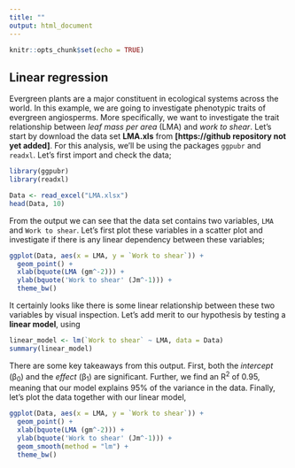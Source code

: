 ---
title: ""
output: html_document
---

```{r setup, include=FALSE}
knitr::opts_chunk$set(echo = TRUE)
```

## Linear regression

Evergreen plants are a major constituent in ecological systems across the world. In this example, we are going to investigate phenotypic traits of evergreen angiosperms. More specifically, we want to investigate the trait relationship between *leaf mass per area* (LMA) and *work to shear*. Let's start by download the data set **LMA.xls** from **[https://github repository not yet added]**. For this analysis, we'll be using the packages ``ggpubr`` and ``readxl``. Let's first import and check the data;

```` {r} 
library(ggpubr)
library(readxl)

Data <- read_excel("LMA.xlsx")
head(Data, 10)
````


From the output we can see that the data set contains two variables, ``LMA`` and ``Work to shear``. Let's first plot these variables in a scatter plot and investigate if there is any linear dependency between these variables;

```` {r}
ggplot(Data, aes(x = LMA, y = `Work to shear`)) +
  geom_point() +
  xlab(bquote(LMA (gm^-2))) +
  ylab(bquote('Work to shear' (Jm^-1))) +
  theme_bw()
````

It certainly looks like there is some linear relationship between these two variables by visual inspection. Let's add merit to our hypothesis by testing a **linear model**, using

````{r}
linear_model <- lm(`Work to shear` ~ LMA, data = Data)
summary(linear_model)
````

There are some key takeaways from this output. First, both the *intercept* (β<sub>0</sub>) and the *effect* (β<sub>1</sub>) are significant. Further, we find an R<sup>2</sup> of 0.95, meaning that our model explains 95% of the variance in the data. Finally, let's plot the data together with our linear model,

````{r}
ggplot(Data, aes(x = LMA, y = `Work to shear`)) +
  geom_point() +
  xlab(bquote(LMA (gm^-2))) +
  ylab(bquote('Work to shear' (Jm^-1))) +
  geom_smooth(method = "lm") +
  theme_bw()

````





